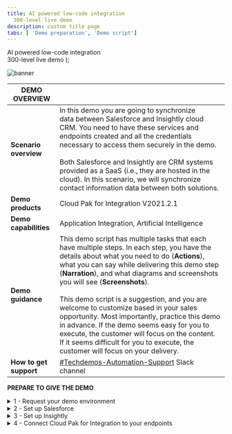 ```yaml
---
title: AI powered low-code integration
  300-level live demo
description: custom title page
tabs: [ 'Demo preparation', 'Demo script']
---
```


  <span>
    AI powered low-code integration <br /> 300-level live demo
  </span>
);

![banner](./images/Low-code-integration-300Prep.jpg)
<span id="top"></span>

| DEMO OVERVIEW |                          |
| --------------------------------------- | ------------------------------------- |
| **Scenario overview** | In this demo you are going to synchronize data between Salesforce and Insightly cloud CRM. You need to have these services and endpoints created and all the credentials necessary to access them securely in the demo. <br/><br/> Both Salesforce and Insightly are CRM systems provided as a SaaS (i.e., they are hosted in the cloud). In this scenario, we will synchronize contact information data between both solutions.  |
| **Demo products** | Cloud Pak for Integration V2021.2.1 |
| **Demo capabilities** | Application Integration, Artificial Intelligence |
| **Demo guidance** | This demo script has multiple tasks that each have multiple steps. In each step, you have the details about what you need to do (**Actions**), what you can say while delivering this demo step (**Narration**), and what diagrams and screenshots you will see (**Screenshots**).<br/><br/>This demo script is a suggestion, and you are welcome to customize based in your sales opportunity. Most importantly, practice this demo in advance. If the demo seems easy for you to execute, the customer will focus on the content. If it seems difficult for you to execute, the customer will focus on your delivery. |
| **How to get support** | <a href="https://ibm.enterprise.slack.com/app_redirect?channel=techdemos-automation-support" target="_blank" rel="noreferrer">#Techdemos-Automation-Support</a> Slack channel |

**PREPARE TO GIVE THE DEMO**

<details>

<summary>1 - Request your demo environment</summary>
<br/>

Request your <a href="https://ibm-garage-tsa.github.io/cp4i-demohub/cp4i-on-roks/" target="_blank" rel="noreferrer">demo environment</a><br/><br/>

- Create a ROKS cluster in IBM Cloud<br/>
- Install Cloud Pak for Integration on ROKS cluster<br/>
- Access your ROKS cluster by Command Line<br/>

<br/>

**[Go to top](#place1)**

</details>

<details>

<summary>2 - Set up Salesforce</summary>
<br/>

Now, let’s set up Salesforce. You will need a developer account to use for testing. If you already have a Salesforce developer account, you can use that. If not, you can sign up for a free developer account now.

<br/>

1. Go to <a href="https://developer.salesforce.com" target="_blank" rel="noreferrer">Salesforce Developers</a>, and click on **Sign Up**.

<br/>

![salesforce-dev-signup](./images/salesforce-dev-signup.png)

<br/>

2. As soon as you have your account, log in with your dev admin account.

<br/>

![salesforce-dev-home](./images/salesforce-dev-home.png)

<br/>

3. To get your Salesforce integration URL, click on your **user profile**. The URL text below your Account Name is your login URL. **Copy/paste** it somewhere for later use in this demo.

<br/>

![salesforce-url](./images/salesforce-url.png)

<br/>

4. Next, you need to retrieve a Security Token. For this, click on your **user profile** and select the **Settings** option in the profile panel.

<br/>

![salesforce-settings.png](./images/salesforce-settings.png)

<br/>

5. Under Settings, find and click the **Reset Security Token** option. Then, click on **Reset Security Token** button, and it will send the newly-generated security token to your email.

<br/>

![salesforce-reset-token](./images/salesforce-reset-token.png)

<br/>

6. Next, you will retrieve the Client ID and Secret. Click the **setup cogwheel** at the top right.

<br/>

![salesforce-setup](./images/salesforce-setup.png)

<br/>

7. On the left navigator, go to **PLATFORM TOOLS > Apps > App Manager**.

<br/>

![salesforce-appmanager](./images/salesforce-appmanager.png)

<br/>

8. Click on **New Connected App** button.

<br/>

![salesforce-newconnectedapp](./images/salesforce-newconnectedapp.png)

<br/>

9. Enter 'App Connect' as **Connect App Name**. Enter your admin email as **Contact Email**. Mark the **Enable OAuth Settings** and also mark the **Enable for Device Flow**. Now select the **Access and manage your data (api)** as a Selected OAuth Scopes. And then click on **Save**.

<br/>

![salesforce-connect-app](./images/salesforce-connect-app.png)

<br/>

10. It may take several minutes for the newly created Connected App to be registered. Once registered go back to **Apps > Connected Apps > Manage Connected Apps**. Here you can copy the **Consumer Key** and **Secret**.

<br/>

![salesforce-credentials](./images/salesforce-credentials.png)

<br/>

Great, your Salesforce Dev account is ready.

<br/>

**[Go to top](#top)**

</details>

<details>

<summary>3 - Set up Insightly</summary>
<br/>

Now, let’s set up Insightly. Insightly is a cloud-based customer relationship management (CRM) solution.

<br/>

Let's create a trial account (15 days). Don't worry about this time limitation. After the trial period, you can migrate your trial account to be a free account (with limited users). 

<br/>

1. Go to (https://www.insightly.com/) and click on **TRY CRM FREE**.

<br/>

![prep-insightly-1](./images/prep-insightly-1.png)

<br/>

2. **Complete** the form with your personal data to create an Insightly free account. Accept the **Terms of Service and Privacy Policy** and click on **Create My Account**.

<br/>

![prep-insightly-2](./images/prep-insightly-2.png)

<br/>

3. **Confirm** your email address. 

<br/>

![prep-insightly-3](./images/prep-insightly-3.png)

<br/>

![prep-insightly-4](./images/prep-insightly-4.png)

<br/>

4. As soon as you confirm your email by clicking the email link, you should see an initial Insightly screen asking basic information about your company. Add some information here, and click **Let's go!**

<br/>

![prep-insightly-5](./images/prep-insightly-5.png)

<br/>

5. On the Invite your team dialog, just **close** the dialog.

<br/>

![prep-insightly-6](./images/prep-insightly-6.png)

<br/>

6. Great! You have an Insightly account. Let's get the API Key to enable App Connect to authenticate when making API calls. Click the **Profile** icon in Insightly and select **User Settings**.

<br/>

![prep-insightly-7](./images/prep-insightly-7.png)

<br/>

7. Scroll down to the bottom of the page and copy the **API key**, which is a long string of characters.

<br/>

![prep-insightly-8](./images/prep-insightly-8.png)

<br/>

8. To avoid any issues with your trial expiration date, let's subscribe to a free account. On the top of the page, click **Subscribe Now**.

<br/>

![prep-insightly-9](./images/prep-insightly-9.png)

<br/>

9. On the **Free plan**, click the **Select Plan** button. 

<br/>

![prep-insightly-10](./images/prep-insightly-10.png)

<br/>

10. On the confirmation dialog, click **OK**.

<br/>

![prep-insightly-11](./images/prep-insightly-11.png)

<br/>

Great, your Insightly account is ready.

<br/>

**[Go to top](#top)**

</details>

<details>

<summary>4 - Connect Cloud Pak for Integration to your endpoints</summary>
<br/>

Let’s configure our services endpoints in Cloud Pak for Integration.

<br/>

1. Open your **Cloud Pak for Integration Home page**. In the Integrations area, click on **ace-designer-demo**.

<br/>

![endpoint-home](./images/endpoint-home.png)

<br/>

2. Open the **Catalog**.

<br/>

![endpoint-catalog](./images/endpoint-catalog.png)

<br/>

3. Here you can see a list of the available connectors.

<br/>

![endpoint-connectors](./images/endpoint-connectors.png)

<br/>

4. Search for **Salesforce** and click **Connect**.

<br/>

![endpoint-salesforce-connect](./images/endpoint-salesforce-connect.png)

<br/>

5. Enter your Salesforce credentials here. Insert the login URL into the connector account form as shown below. **IMPORTANT**: You **MUST** enter the **‘https://’** part as well – it won’t work if you just copy/paste from the Salesforce screen.

<br/>

![endpoint-salesforce-login-details](./images/endpoint-salesforce-login-details.png)

<br/>

6. To populate the Password field on the connector account screen, you will need to concatenate the Password used to log into the Salesforce account with the Security Token received via email. For example, if your Salesforce password is ‘myGreatPassword’ and your Salesforce security token is ‘2325jsdhew4312hs534dh’ then you should enter ‘myGreatPassword2325jsdhew4312hs534dh’ in the password field.

<br/>

![endpoint-salesforce-login-details2](./images/endpoint-salesforce-login-details2.png)

<br/>

7. As needed in the connector account UI as follows, use Salesforce’s Consumer Key and Secret as **Client ID** and **Client Secret**, respectively. Click **Connect**.

<br/>

![endpoint-salesforce-login-details3](./images/endpoint-salesforce-login-details3.png)

<br/>

8. Now search for **Insightly** and click **Connect**.

<br/>

![prep-insightly-12e](./images/prep-insightly-12.png)

<br/>

9. Paste your API Key (1). In the API Version field, keep v3.1 (2). Click Connect (3). 

<br/>

![prep-insightly-13](./images/prep-insightly-13.png)

<br/>

10. Your environment is ready to demo.

<br/>

![prep-insightly-14](./images/prep-insightly-14.png)

<br/>

**[Go to top](#top)**

</details>
